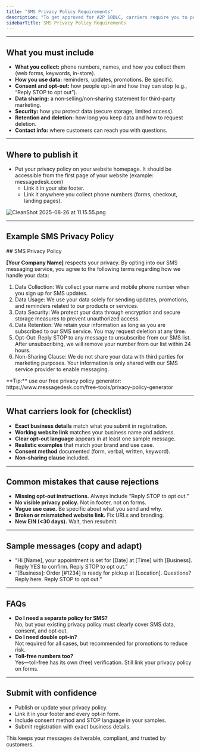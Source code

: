 ```yaml
---
title: "SMS Privacy Policy Requirements"
description: "To get approved for A2P 10DLC, carriers require you to publish a clear SMS privacy policy. Use this quick guide to check the boxes and move fast."
sidebarTitle: SMS Privacy Policy Requirements
---
```


---

## What you must include

- **What you collect:** phone numbers, names, and how you collect them (web forms, keywords, in-store).
- **How you use data:** reminders, updates, promotions. Be specific.
- **Consent and opt-out:** how people opt-in and how they can stop (e.g., “Reply STOP to opt out”).
- **Data sharing:** a non‑selling/non‑sharing statement for third-party marketing.
- **Security:** how you protect data (secure storage, limited access).
- **Retention and deletion:** how long you keep data and how to request deletion.
- **Contact info:** where customers can reach you with questions.

---

## Where to publish it

- Put your privacy policy on your website homepage. It should be accessible from the first page of your website (example: messagedesk.com)
  - Link it in your site footer.
  - Link it anywhere you collect phone numbers (forms, checkout, landing pages).

![CleanShot 2025-08-26 at 11.15.55.png](/images/CleanShot2025-08-26at11.15.55.png)

---

## Example SMS Privacy Policy

<Tip>
  ## SMS Privacy Policy

  **[Your Company Name]** respects your privacy. By opting into our SMS messaging service, you agree to the following terms regarding how we handle your data:

  1. Data Collection: We collect your name and mobile phone number when you sign up for SMS updates.
  2. Data Usage: We use your data solely for sending updates, promotions, and reminders related to our products or services.
  3. Data Security: We protect your data through encryption and secure storage measures to prevent unauthorized access.
  4. Data Retention: We retain your information as long as you are subscribed to our SMS service. You may request deletion at any time.
  5. Opt-Out: Reply STOP to any message to unsubscribe from our SMS list. After unsubscribing, we will remove your number from our list within 24 hours.
  6. Non-Sharing Clause: We do not share your data with third parties for marketing purposes. Your information is only shared with our SMS service provider to enable messaging.
</Tip>

<Note>
  **Tip:** use our free privacy policy generator: https://www.messagedesk.com/free-tools/privacy-policy-generator
</Note>

---

## What carriers look for (checklist)

- **Exact business details** match what you submit in registration.
- **Working website link** matches your business name and address.
- **Clear opt-out language** appears in at least one sample message.
- **Realistic examples** that match your brand and use case.
- **Consent method** documented (form, verbal, written, keyword).
- **Non‑sharing clause** included.

---

## Common mistakes that cause rejections

- **Missing opt‑out instructions.** Always include “Reply STOP to opt out.”
- **No visible privacy policy.** Not in footer, not on forms.
- **Vague use case.** Be specific about what you send and why.
- **Broken or mismatched website link.** Fix URLs and branding.
- **New EIN (\<30 days).** Wait, then resubmit.

---

## Sample messages (copy and adapt)

- “Hi [Name], your appointment is set for [Date] at [Time] with [Business]. Reply YES to confirm. Reply STOP to opt out.”
- “[Business]: Order [#1234] is ready for pickup at [Location]. Questions? Reply here. Reply STOP to opt out.”

---

## FAQs

- **Do I need a separate policy for SMS?**\
  No, but your existing privacy policy must clearly cover SMS data, consent, and opt‑out.
- **Do I need double opt‑in?**\
  Not required for all cases, but recommended for promotions to reduce risk.
- **Toll‑free numbers too?**\
  Yes—toll‑free has its own (free) verification. Still link your privacy policy on forms.

---

## Submit with confidence

- Publish or update your privacy policy.
- Link it in your footer and every opt‑in form.
- Include consent method and STOP language in your samples.
- Submit registration with exact business details.

This keeps your messages deliverable, compliant, and trusted by customers.